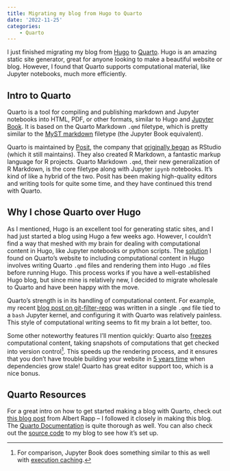 ```yaml
---
title: Migrating my blog from Hugo to Quarto
date: '2022-11-25'
categories:
    - Quarto
---
```


I just finished migrating my blog from [Hugo][gohugo] to [Quarto][quarto].  Hugo
is an amazing static site generator, great for anyone looking to make a
beautiful website or blog.  However, I found that Quarto supports computational
material, like Jupyter notebooks, much more efficiently. 

## Intro to Quarto

Quarto is a tool for compiling and publishing markdown and Jupyter notebooks
into HTML, PDF, or other formats, similar to Hugo and [Jupyter
Book][jupyter-book].  It is based on the Quarto Markdown `.qmd` filetype, which
is pretty similar to the [MyST markdown][myst] filetype (the Jupyter Book equivalent).

Quarto is maintained by [Posit][posit], the company that [originally
began][posit-rstudio] as RStudio (which it still maintains).
They also created R Markdown, a fantastic markup language for R projects.
Quarto Markdown `.qmd`, their new generalization of R Markdown,
is the core filetype along with Jupyter `ipynb` notebooks.
It's kind of like a hybrid of the two.
Posit has been making high-quality editors and writing tools for quite some time,
and they have continued this trend with Quarto.

## Why I chose Quarto over Hugo

As I mentioned, Hugo is an excellent tool for generating static sites, and I had
just started a blog using Hugo a few weeks ago.  However, I couldn't find a way
that meshed with my brain for dealing with computational content in Hugo, like
Jupyter notebooks or python scripts.  The [solution][quarto-hugo] I found on
Quarto's website to including computational content in Hugo involves writing
Quarto `.qmd` files and rendering them into Hugo `.md` files before running
Hugo. This process works if you have a well-established Hugo blog,
but since mine is relatively new, I decided to migrate wholesale to Quarto and 
have been happy with the move.

Quarto's strength is in its handling of computational content. For example, my
recent [blog post on git-filter-repo](../til/git-filter-repo/index.qmd) was
written in a single `.qmd` file tied to a `bash` Jupyter kernel, and configuring
it with Quarto was relatively painless.  This style of computational writing
seems to fit my brain a lot better, too.

Some other noteworthy features I'll mention quickly:
Quarto also [freezes][freezing] computational content, taking snapshots of
computations that get checked into version control[^jb-cache].  This speeds up
the rendering process, and it ensures that you don't have trouble building your
website in [5 years time](https://www.youtube.com/watch?v=T8YCSJpF4g4) when
dependencies grow stale!
Quarto has great editor support too, which is a nice bonus.

## Quarto Resources

For a great intro on how to get started making a blog with Quarto,
check out [this blog post][Albert Rapp] from Albert Rapp --
I followed it closely in making this blog.
The [Quarto Documentation][qdocs] is quite thorough as well.
You can also check out the [source code][my-blog] to my blog to see how it's set up.

[posit]: https://posit.co/
[posit-rstudio]: https://posit.co/blog/rstudio-is-becoming-posit/
[my-blog]: https://github.com/awray3/awray3.github.io
[qdocs]: https://quarto.org/docs/guide/
[gohugo]: https://gohugo.io/
[quarto]: https://quarto.org/
[Albert Rapp]: https://albert-rapp.de/posts/13_quarto_blog_writing_guide/13_quarto_blog_writing_guide.html
[myst]: https://jupyterbook.org/en/stable/content/myst.html
[jupyter-book]: https://jupyterbook.org/en/stable/intro.html
[freezing]: https://quarto.org/docs/projects/code-execution.html#overview
[quarto-hugo]: https://quarto.org/docs/output-formats/hugo.html
[execution-caching]: https://jupyterbook.org/en/stable/content/execute.html

[^jb-cache]: For comparison, Jupyter Book does something similar to this as well with [execution caching][execution-caching].